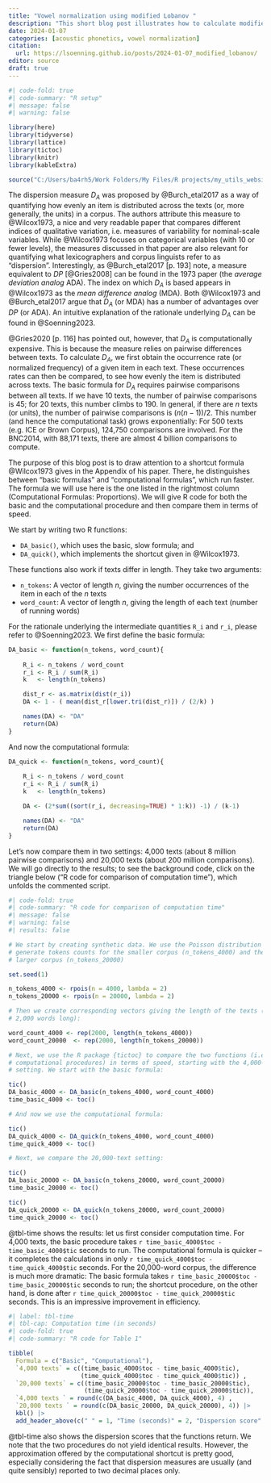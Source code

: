 ```yaml
---
title: "Vowel normalization using modified Lobanov "
description: "This short blog post illustrates how to calculate modified Lovanov z-scores using R."
date: 2024-01-07
categories: [acoustic phonetics, vowel normalization]
citation: 
  url: https://lsoenning.github.io/posts/2024-01-07_modified_lobanov/
editor: source
draft: true
---
```



```r
#| code-fold: true
#| code-summary: "R setup"
#| message: false
#| warning: false

library(here)
library(tidyverse)
library(lattice)
library(tictoc)
library(knitr)
library(kableExtra)

source("C:/Users/ba4rh5/Work Folders/My Files/R projects/my_utils_website.R")
```


The dispersion measure *D~A~* was proposed by @Burch_etal2017 as a way of quantifying how evenly an item is distributed across the texts (or, more generally, the units) in a corpus. The authors attribute this measure to @Wilcox1973, a nice and very readable paper that compares different indices of qualitative variation, i.e. measures of variability for nominal-scale variables. While @Wilcox1973 focuses on categorical variables (with 10 or fewer levels), the measures discussed in that paper are also relevant for quantifying what lexicographers and corpus linguists refer to as "dispersion". Interestingly, as @Burch_etal2017 [p. 193] note, a measure equivalent to *DP* [@Gries2008] can be found in the 1973 paper (the *average deviation analog* ADA). The index on which *D~A~* is based appears in @Wilcox1973 as the *mean difference analog* (MDA). Both @Wilcox1973 and @Burch_etal2017 argue that *D~A~* (or MDA) has a number of advantages over *DP* (or ADA). An intuitive explanation of the rationale underlying *D~A~* can be found in @Soenning2023.

@Gries2020 [p. 116] has pointed out, however, that *D~A~* is computationally expensive. This is because the measure relies on pairwise differences between texts. To calculate *D~A~*, we first obtain the occurrence rate (or normalized frequency) of a given item in each text. These occurrences rates can then be compared, to see how evenly the item is distributed across texts.  The basic formula for *D~A~* requires pairwise comparisons between all texts. If we have 10 texts, the number of pairwise comparisons is 45; for 20 texts, this number climbs to 190. In general, if there are *n* texts (or units), the number of pairwise comparisons is $(n(n-1))/2$. This number (and hence the computational task) grows exponentially: For 500 texts (e.g. ICE or Brown Corpus), 124,750 comparisons are involved. For the BNC2014, with 88,171 texts, there are almost 4 billion comparisons to compute.

The purpose of this blog post is to draw attention to a shortcut formula @Wilcox1973 gives in the Appendix of his paper. There, he distinguishes between "basic formulas" and "computational formulas", which run faster. The formula we will use here is the one listed in the rightmost column (Computational Formulas: Proportions). We will give R code for both the basic and the computational procedure and then compare them in terms of speed.

We start by writing two R functions:

- `DA_basic()`, which uses the basic, slow formula; and 
- `DA_quick()`, which implements the shortcut given in @Wilcox1973. 

These functions also work if texts differ in length. They take two arguments:

- `n_tokens`: A vector of length *n*, giving the number occurrences of the item in each of the *n* texts
- `word_count`: A vector of length *n*, giving the length of each text (number of running words)

For the rationale underlying the intermediate quantities `R_i` and `r_i`, please refer to @Soenning2023. We first define the basic formula:

```r
DA_basic <- function(n_tokens, word_count){
  
	R_i <- n_tokens / word_count
	r_i <- R_i / sum(R_i)
	k   <- length(n_tokens)

	dist_r <- as.matrix(dist(r_i))
	DA <- 1 - ( mean(dist_r[lower.tri(dist_r)]) / (2/k) )

	names(DA) <- "DA"
	return(DA)
}
```

And now the computational formula:

```r
DA_quick <- function(n_tokens, word_count){
  
	R_i <- n_tokens / word_count
	r_i <- R_i / sum(R_i)
	k   <- length(n_tokens)

	DA <- (2*sum((sort(r_i, decreasing=TRUE) * 1:k)) -1) / (k-1)

	names(DA) <- "DA"
	return(DA)
}
```

Let's now compare them in two settings: 4,000 texts (about 8 million pairwise comparisons) and 20,000 texts (about 200 million comparisons). We will go directly to the results; to see the background code, click on the triangle below ("R code for comparison of computation time"), which unfolds the commented script. 

```r
#| code-fold: true
#| code-summary: "R code for comparison of computation time"
#| message: false
#| warning: false
#| results: false

# We start by creating synthetic data. We use the Poisson distribution to 
# generate tokens counts for the smaller corpus (n_tokens_4000) and the 
# larger corpus (n_tokens_20000)

set.seed(1)

n_tokens_4000 <- rpois(n = 4000, lambda = 2)
n_tokens_20000 <- rpois(n = 20000, lambda = 2)

# Then we create corresponding vectors giving the length of the texts (each is 
# 2,000 words long):

word_count_4000 <- rep(2000, length(n_tokens_4000))
word_count_20000  <- rep(2000, length(n_tokens_20000))

# Next, we use the R package {tictoc} to compare the two functions (i.e. 
# computational procedures) in terms of speed, starting with the 4,000-text 
# setting. We start with the basic formula:

tic()
DA_basic_4000 <- DA_basic(n_tokens_4000, word_count_4000)
time_basic_4000 <- toc()

# And now we use the computational formula:

tic()
DA_quick_4000 <- DA_quick(n_tokens_4000, word_count_4000)
time_quick_4000 <- toc()

# Next, we compare the 20,000-text setting:

tic()
DA_basic_20000 <- DA_basic(n_tokens_20000, word_count_20000)
time_basic_20000 <- toc()

tic()
DA_quick_20000 <- DA_quick(n_tokens_20000, word_count_20000)
time_quick_20000 <- toc()
```

@tbl-time shows the results: let us first consider computation time. For 4,000 texts, the basic procedure takes `r time_basic_4000$toc - time_basic_4000$tic` seconds to run. The computational formula is quicker -- it completes the calculations in only `r time_quick_4000$toc - time_quick_4000$tic` seconds. For the 20,000-word corpus, the difference is much more dramatic: The basic formula takes `r time_basic_20000$toc - time_basic_20000$tic` seconds to run; the shortcut procedure, on the other hand, is done after `r time_quick_20000$toc - time_quick_20000$tic` seconds. This is an impressive improvement in efficiency. 

```r
#| label: tbl-time
#| tbl-cap: Computation time (in seconds)
#| code-fold: true
#| code-summary: "R code for Table 1"

tibble(
  Formula = c("Basic", "Computational"),
  `4,000 texts` = c((time_basic_4000$toc - time_basic_4000$tic), 
                    (time_quick_4000$toc - time_quick_4000$tic)) ,
  `20,000 texts` = c((time_basic_20000$toc - time_basic_20000$tic), 
                     (time_quick_20000$toc - time_quick_20000$tic)),
  `4,000 texts ` = round(c(DA_basic_4000, DA_quick_4000), 4) ,
  `20,000 texts ` = round(c(DA_basic_20000, DA_quick_20000), 4)) |> 
  kbl() |> 
  add_header_above(c(" " = 1, "Time (seconds)" = 2, "Dispersion score" = 2))
```

@tbl-time also shows the dispersion scores that the functions return. We note that the two procedures do not yield identical results. However, the approximation offered by the computational shortcut is pretty good, especially considering the fact that dispersion measures are usually (and quite sensibly) reported to two decimal places only.

